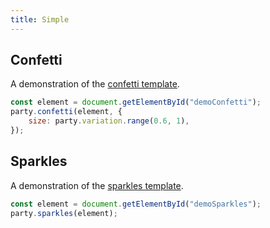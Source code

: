 ```yaml
---
title: Simple
---
```



## Confetti

A demonstration of the [confetti template](/docs/templates#confetti).

```js
const element = document.getElementById("demoConfetti");
party.confetti(element, {
    size: party.variation.range(0.6, 1),
});
```

<DemoButton demoMethod={confetti} />

## Sparkles

A demonstration of the [sparkles template](/docs/templates#sparkles).

```js
const element = document.getElementById("demoSparkles");
party.sparkles(element);
```

<DemoButton demoMethod={sparkles} />
